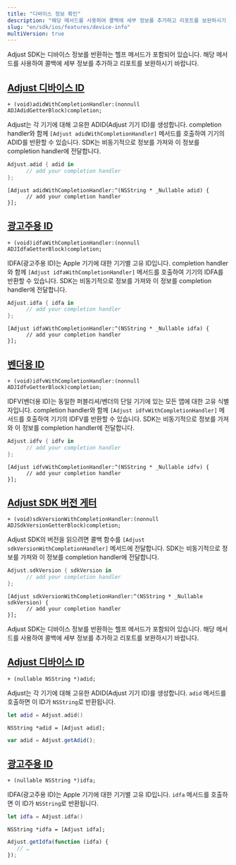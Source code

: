 ```yaml
---
title: "디바이스 정보 확인"
description: "해당 메서드를 사용하여 콜백에 세부 정보를 추가하고 리포트를 보완하시기 바랍니다."
slug: "en/sdk/ios/features/device-info"
multiVersion: true
---
```

<sdkversion version="v5"> 

Adjust SDK는 디바이스 정보를 반환하는 헬프 메서드가 포함되어 있습니다. 해당 메서드를 사용하여 콜백에 세부 정보를 추가하고 리포트를 보완하시기 바랍니다.

[Adjust 디바이스 ID](adjust-device-identifier)
------------------------------------------

<codeblock title="메서드 서명"> 

```objc
+ (void)adidWithCompletionHandler:(nonnull ADJAdidGetterBlock)completion;
```

</CodeBlock> 

Adjust는 각 기기에 대해 고유한 ADID\(Adjust 기기 ID\)를 생성합니다. completion handler와 함께 `[Adjust adidWithCompletionHandler]` 메서드를 호출하여 기기의 ADID를 반환할 수 있습니다. SDK는 비동기적으로 정보를 가져와 이 정보를 completion handler에 전달합니다.
<tabs> <tab title="Swift" sync="swift"> 

```swift
Adjust.adid { adid in
      // add your completion handler
};
```

</Tab> <tab title="Objective-C" sync="objc"> 

```objc
[Adjust adidWithCompletionHandler:^(NSString * _Nullable adid) {
      // add your completion handler
}];
```

</Tab> </Tabs> 

[광고주용 ID](id-for-advertisers)
-----------------------------

<codeblock title="메서드 서명"> 

```objc
+ (void)idfaWithCompletionHandler:(nonnull ADJIdfaGetterBlock)completion;
```

</CodeBlock> 

IDFA\(광고주용 ID\)는 Apple 기기에 대한 기기별 고유 ID입니다. completion handler와 함께 `[Adjust idfaWithCompletionHandler]` 메서드를 호출하여 기기의 IDFA를 반환할 수 있습니다. SDK는 비동기적으로 정보를 가져와 이 정보를 completion handler에 전달합니다.
<tabs> <tab title="Swift" sync="swift"> 

```swift
Adjust.idfa { idfa in
      // add your completion handler
};
```

</Tab> <tab title="Objective-C" sync="objc"> 

```objc
[Adjust idfaWithCompletionHandler:^(NSString * _Nullable idfa) {
      // add your completion handler
}];
```

</Tab> </Tabs> 

[벤더용 ID](id-for-vendors)
------------------------

<codeblock title="메서드 서명"> 

```objc
+ (void)idfvWithCompletionHandler:(nonnull ADJIdfvGetterBlock)completion;
```

</CodeBlock> 

IDFV\(벤더용 ID\)는 동일한 퍼블리셔/벤더의 단일 기기에 있는 모든 앱에 대한 고유 식별자입니다. completion handler와 함께 `[Adjust idfvWithCompletionHandler]` 메서드를 호출하여 기기의 IDFV를 반환할 수 있습니다. SDK는 비동기적으로 정보를 가져와 이 정보를 completion handler에 전달합니다.
<tabs> <tab title="Swift" sync="swift"> 

```swift
Adjust.idfv { idfv in
      // add your completion handler
};
```

</Tab> <tab title="Objective-C" sync="objc"> 

```objc
[Adjust idfvWithCompletionHandler:^(NSString * _Nullable idfv) {
      // add your completion handler
}];
```

</Tab> </Tabs> 

[Adjust SDK 버전 게터](adjust-sdk-version-getter)
---------------------------------------------

<codeblock title="메서드 서명"> 

```objc
+ (void)sdkVersionWithCompletionHandler:(nonnull ADJSdkVersionGetterBlock)completion;
```

</CodeBlock> 

Adjust SDK의 버전을 읽으려면 콜백 함수를 `[Adjust sdkVersionWithCompletionHandler]` 메서드에 전달합니다. SDK는 비동기적으로 정보를 가져와 이 정보를 completion handler에 전달합니다.
<tabs> <tab title="Swift" sync="swift"> 

```swift
Adjust.sdkVersion { sdkVersion in
      // add your completion handler
};
```

</Tab> <tab title="Objective-C" sync="objc"> 

```objc
[Adjust sdkVersionWithCompletionHandler:^(NSString * _Nullable sdkVersion) {
      // add your completion handler
}];
```

</Tab> </Tabs> </SdkVersion> <sdkversion version="v4"> 

Adjust SDK는 디바이스 정보를 반환하는 헬프 메서드가 포함되어 있습니다. 해당 메서드를 사용하여 콜백에 세부 정보를 추가하고 리포트를 보완하시기 바랍니다.

[Adjust 디바이스 ID](adjust-device-identifier)
------------------------------------------

<codeblock title="메서드 서명"> 

```objc
+ (nullable NSString *)adid;
```

</CodeBlock> 

Adjust는 각 기기에 대해 고유한 ADID\(Adjust 기기 ID\)를 생성합니다. `adid` 메서드를 호출하면 이 ID가 `NSString`로 반환됩니다.
<tabs> <tab title="Swift" sync="swift"> 

```swift
let adid = Adjust.adid()
```

</Tab> <tab title="Objective-C" sync="objc"> 

```objc
NSString *adid = [Adjust adid];
```

</Tab> <tab title="Javascript" sync="js"> 

```js
var adid = Adjust.getAdid();
```

</Tab> </Tabs> 

[광고주용 ID](id-for-advertisers)
-----------------------------

<codeblock title="메서드 서명"> 

```objc
+ (nullable NSString *)idfa;
```

</CodeBlock> 

IDFA\(광고주용 ID\)는 Apple 기기에 대한 기기별 고유 ID입니다. `idfa` 메서드를 호출하면 이 ID가 `NSString`로 반환됩니다.
<tabs> <tab title="Swift" sync="swift"> 

```swift
let idfa = Adjust.idfa()
```

</Tab> <tab title="Objective-C" sync="objc"> 

```objc
NSString *idfa = [Adjust idfa];
```

</Tab> <tab title="Javascript" sync="js"> 

```js
Adjust.getIdfa(function (idfa) {
   // …
});
```

</Tab> </Tabs> </SdkVersion>

